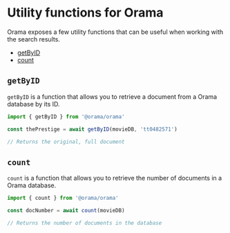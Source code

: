 # Utility functions for Orama

Orama exposes a few utility functions that can be useful when working with the search results.

- [getByID](#getbyid)
- [count](#count)

## `getByID`

`getByID` is a function that allows you to retrieve a document from a Orama database by its ID.

```javascript copy
import { getByID } from '@orama/orama'

const thePrestige = await getByID(movieDB, 'tt0482571')

// Returns the original, full document
```

## `count`

`count` is a function that allows you to retrieve the number of documents in a Orama database.

```javascript copy
import { count } from '@orama/orama'

const docNumber = await count(movieDB)

// Returns the number of documents in the database
```
